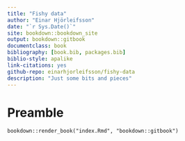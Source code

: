 ```yaml
--- 
title: "Fishy data"
author: "Einar Hjörleifsson"
date: "`r Sys.Date()`"
site: bookdown::bookdown_site
output: bookdown::gitbook
documentclass: book
bibliography: [book.bib, packages.bib]
biblio-style: apalike
link-citations: yes
github-repo: einarhjorleifsson/fishy-data
description: "Just some bits and pieces"
---
```


# Preamble

```
bookdown::render_book("index.Rmd", "bookdown::gitbook")
```
